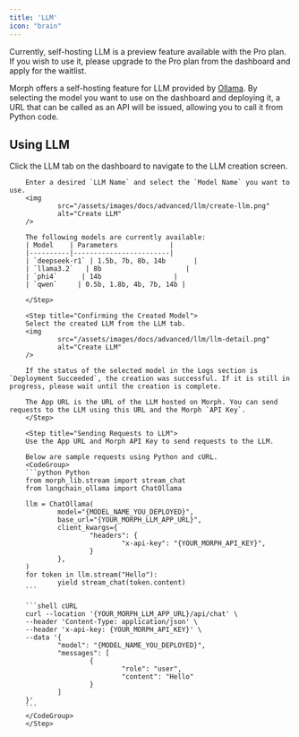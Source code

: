 ```yaml
---
title: 'LLM'
icon: "brain"
---
```


<Warning>
    Currently, self-hosting LLM is a preview feature available with the Pro plan. If you wish to use it, please upgrade to the Pro plan from the dashboard and apply for the waitlist.
</Warning>

Morph offers a self-hosting feature for LLM provided by [Ollama](https://ollama.com "Ollama"). By selecting the model you want to use on the dashboard and deploying it, a URL that can be called as an API will be issued, allowing you to call it from Python code.


## Using LLM

<Steps>
        <Step title="Deploying LLM">
        Click the LLM tab on the dashboard to navigate to the LLM creation screen.
        
        Enter a desired `LLM Name` and select the `Model Name` you want to use.
        <img
                src="/assets/images/docs/advanced/llm/create-llm.png"
                alt="Create LLM"
        />

        The following models are currently available:
        | Model    | Parameters             |
        |----------|------------------------|
        | `deepseek-r1` | 1.5b, 7b, 8b, 14b       |
        | `llama3.2`   | 8b                     |
        | `phi4`      | 14b                  |
        | `qwen`     | 0.5b, 1.8b, 4b, 7b, 14b |

        </Step>

        <Step title="Confirming the Created Model">
        Select the created LLM from the LLM tab.
        <img
                src="/assets/images/docs/advanced/llm/llm-detail.png"
                alt="Create LLM"
        />
        
        If the status of the selected model in the Logs section is `Deployment Succeeded`, the creation was successful. If it is still in progress, please wait until the creation is complete.

        The App URL is the URL of the LLM hosted on Morph. You can send requests to the LLM using this URL and the Morph `API Key`.
        </Step>    

        <Step title="Sending Requests to LLM">
        Use the App URL and Morph API Key to send requests to the LLM.

        Below are sample requests using Python and cURL.
        <CodeGroup>
        ```python Python
        from morph_lib.stream import stream_chat
        from langchain_ollama import ChatOllama

        llm = ChatOllama(
                model="{MODEL_NAME_YOU_DEPLOYED}",
                base_url="{YOUR_MORPH_LLM_APP_URL}",
                client_kwargs={
                        "headers": {
                                "x-api-key": "{YOUR_MORPH_API_KEY}",
                        }
                },
        )
        for token in llm.stream("Hello"):
                yield stream_chat(token.content)
        ```

        ```shell cURL
        curl --location '{YOUR_MORPH_LLM_APP_URL}/api/chat' \
        --header 'Content-Type: application/json' \
        --header 'x-api-key: {YOUR_MORPH_API_KEY}' \
        --data '{
                "model": "{MODEL_NAME_YOU_DEPLOYED}",
                "messages": [
                        {
                                "role": "user",
                                "content": "Hello"
                        }
                ]
        }'
        ```
        </CodeGroup>
        </Step>    
</Steps>
